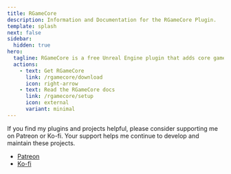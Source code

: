 ```yaml
---
title: RGameCore
description: Information and Documentation for the RGameCore Plugin.
template: splash
next: false
sidebar:
  hidden: true
hero:
  tagline: RGameCore is a free Unreal Engine plugin that adds core game systems to your project.
  actions:
    - text: Get RGameCore
      link: /rgamecore/download
      icon: right-arrow
    - text: Read the RGameCore docs
      link: /rgamecore/setup
      icon: external
      variant: minimal
---
```



<Aside type="tip" title="Support Development">
If you find my plugins and projects helpful, please consider supporting me on Patreon or Ko-fi. Your support helps me continue to develop and maintain these projects.

- [Patreon](https://www.patreon.com/radiantnerd)
- [Ko-fi](https://ko-fi.com/gwdurbin)

</Aside>
